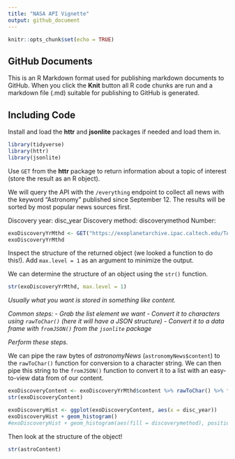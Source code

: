 ```yaml
---
title: "NASA API Vignette"
output: github_document
---
```


```r
knitr::opts_chunk$set(echo = TRUE)
```

## GitHub Documents

This is an R Markdown format used for publishing markdown documents to GitHub. When you click the **Knit** button all R code chunks are run and a markdown file (.md) suitable for publishing to GitHub is generated.

## Including Code

Install and load the **httr** and **jsonlite** packages if needed and load them in.

```r
library(tidyverse)
library(httr)
library(jsonlite)
```

Use `GET` from the **httr** package to return information about a topic of interest (store the result as an R object).

We will query the API with the `/everything` endpoint to collect all news with the keyword "Astronomy" published since September 12. The results will be sorted by most popular news sources first.

Discovery year: disc_year
Discovery method: discoverymethod
Number:


```r
exoDiscoveryYrMthd <- GET("https://exoplanetarchive.ipac.caltech.edu/TAP/sync?query=select+disc_year,discoverymethod+from+pscomppars+where+disc_year+between+2010+and+2021&format=json")
exoDiscoveryYrMthd
```

Inspect the structure of the returned object (we looked a function to do this!). Add `max.level = 1` as an argument to minimize the output.

We can determine the structure of an object using the `str()` function. 

```r
str(exoDiscoveryYrMthd, max.level = 1)
```

_Usually what you want is stored in something like content._

_Common steps:_
_- Grab the list element we want_
_- Convert it to characters using `rawToChar()` (here it will have a JSON structure)_
_- Convert it to a data frame with `fromJSON()` from the `jsonlite` package_

_Perform these steps._ 


We can pipe the raw bytes of _astronomyNews_ (`astronomyNews$content`) to the `rawToChar()` function for conversion to a character string. We can then pipe this string to the `fromJSON()` function to convert it to a list with an easy-to-view data from of our content.     

```r
exoDiscoveryContent <- exoDiscoveryYrMthd$content %>% rawToChar() %>% fromJSON() 
str(exoDiscoveryContent)
```

```r
exoDiscoveryHist <- ggplot(exoDiscoveryContent, aes(x = disc_year))
exoDiscoveryHist + geom_histogram()
#exoDiscoveryHist + geom_histogram(aes(fill = discoverymethod), position = "dodge")
```


Then look at the structure of the object!

```r
str(astroContent)
```


